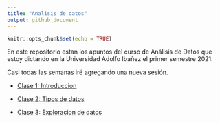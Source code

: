 ```yaml
---
title: "Analisis de datos"
output: github_document
---
```


```r
knitr::opts_chunk$set(echo = TRUE)
```

En este repositorio estan los apuntos del curso de Análisis de Datos que estoy dictando en la Universidad Adolfo Ibañez el primer semestre 2021.

Casi todas las semanas iré agregando una nueva sesión.

- [Clase 1: Introduccion](../master/Clase1_Introduccion)

- [Clase 2: Tipos de datos](../master/Clase2_Tipos_de_datos)

- [Clase 3: Exploracion de datos](../master/Clase3_Exploracion_de_datos)

